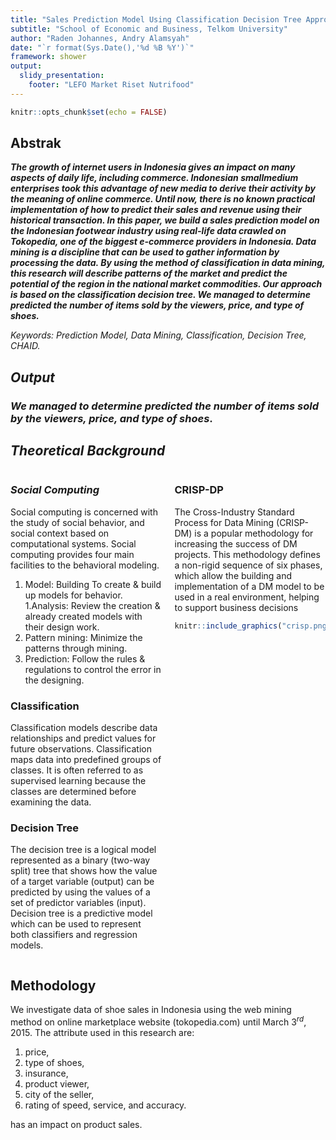 ```yaml
---
title: "Sales Prediction Model Using Classification Decision Tree Approach For Small Medium Enterprise Based on Indonesian E-Commerce Data"
subtitle: "School of Economic and Business, Telkom University"
author: "Raden Johannes, Andry Alamsyah"
date: "`r format(Sys.Date(),'%d %B %Y')`"
framework: shower
output: 
  slidy_presentation:
    footer: "LEFO Market Riset Nutrifood"
---
```


```r
knitr::opts_chunk$set(echo = FALSE)
```


## Abstrak

___The growth of internet users in Indonesia gives an impact on many aspects of daily life, including commerce. Indonesian smallmedium enterprises took this advantage of new media to derive their activity by the meaning of online commerce. Until now, there is no known practical implementation of how to predict their sales and revenue using their historical transaction. In this paper, we build a sales prediction model on the Indonesian footwear industry using real-life data crawled on Tokopedia, one of the biggest e-commerce providers in Indonesia. Data mining is a discipline that can be used to gather information by processing the data. By using the method of classification in data mining, this research will describe patterns of the market and predict the potential of the region in the national market commodities. Our approach is based on the classification decision tree. We managed to determine predicted the number of items sold by the viewers, price, and type of shoes.___

_Keywords: Prediction Model, Data Mining, Classification, Decision Tree, CHAID._

## _Output_

### _We managed to determine predicted the number of items sold by the viewers, price, and type of shoes_.

## _Theoretical Background_ {.smaller}

::: columns

:::: {.column width=50%}

### _Social Computing_

Social computing is concerned with the study of social behavior, and social context based on computational systems. Social computing provides four main facilities to the behavioral modeling.

1. Model: Building To create & build up models for behavior.
1.Analysis: Review the creation & already created models with their design work.
1. Pattern mining: Minimize the patterns through mining.
1. Prediction: Follow the rules & regulations to control the error in the designing.

### Classification

Classification models describe data relationships and predict values for future observations. Classification maps data into predefined groups of classes. It is often referred to as supervised learning because the classes are determined before examining the data. 

### Decision Tree

The decision tree is a logical model represented as a binary (two-way split) tree that shows how the value of a target variable (output) can be predicted by using the values of a set of predictor variables (input). Decision tree is a predictive model which can be used to represent both classifiers and regression models.

::::

:::: {.column width=50%}

### CRISP-DP

The Cross-Industry Standard Process for Data Mining (CRISP-DM) is a popular methodology for increasing the success of DM projects. This methodology defines a non-rigid sequence of six phases, which allow the building and implementation of a DM model to be used in a real environment, helping to support business decisions

```r
knitr::include_graphics("crisp.png")
```

::::

::: 

## Methodology

We investigate data of shoe sales in Indonesia using the web mining method on online marketplace website (tokopedia.com) until March $3^{rd}$, 2015. The attribute used in this research are:

1. price, 
1. type of shoes,
1. insurance, 
1. product viewer, 
1. city of the seller, 
1. rating of speed, service, and accuracy. 

has an impact on product sales.

```r

```


